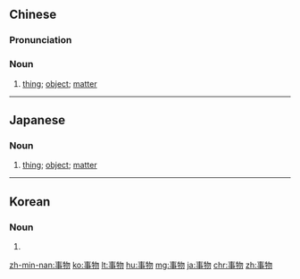 ==Chinese==
{{zh-forms}}

===Pronunciation===
{{zh-pron
|m=shìwù
|ma=Zh-shìwù.ogg
|c=si6 mat6
|h=pfs=sṳ-vu̍t
|mn=qz:sīr-bu̍t/tw,xm,zz:sū-bu̍t
|cat=n
}}

===Noun===
{{zh-noun}}

# [[thing]]; [[object]]; [[matter]]

{{zh-cat|Elementary}}

----

==Japanese==
{{ja-kanjitab|じ|ぶつ|yomi=on}}

===Noun===
{{ja-noun|じぶつ}}

# [[thing]]; [[object]]; [[matter]]

----

==Korean==
{{ko-hanjatab|}}

===Noun===
{{ko-noun|hj|hangeul=사물}}

# {{hanja form of|사물|[[thing]]; [[object]]; [[matter]]}}

[[zh-min-nan:事物]]
[[ko:事物]]
[[lt:事物]]
[[hu:事物]]
[[mg:事物]]
[[ja:事物]]
[[chr:事物]]
[[zh:事物]]